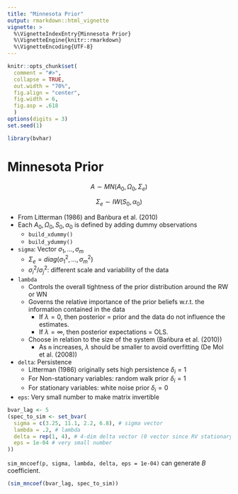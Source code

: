 ```yaml
---
title: "Minnesota Prior"
output: rmarkdown::html_vignette
vignette: >
  %\VignetteIndexEntry{Minnesota Prior}
  %\VignetteEngine{knitr::rmarkdown}
  %\VignetteEncoding{UTF-8}
---
```


```r
knitr::opts_chunk$set(
  comment = "#>",
  collapse = TRUE,
  out.width = "70%",
  fig.align = "center",
  fig.width = 6,
  fig.asp = .618
  )
options(digits = 3)
set.seed(1)
```

```r
library(bvhar)
```

# Minnesota Prior

$$A \sim MN(A_0, \Omega_0, \Sigma_e)$$

$$\Sigma_e \sim IW(S_0, \alpha_0)$$

- From Litterman (1986) and Bańbura et al. (2010)
- Each $A_0, \Omega_0, S_0, \alpha_0$ is defined by adding dummy observations
    - `build_xdummy()`
    - `build_ydummy()`

- `sigma`: Vector $\sigma_1, \ldots, \sigma_m$
    - $\Sigma_e = diag(\sigma_1^2, \ldots, \sigma_m^2)$
    - $\sigma_i^2 / \sigma_j^2$: different scale and variability of the data
- `lambda`
    - Controls the overall tightness of the prior distribution around the RW or WN
    - Governs the relative importance of the prior beliefs w.r.t. the information contained in the data
        - If $\lambda = 0$, then posterior = prior and the data do not influence the estimates.
        - If $\lambda = \infty$, then posterior expectations = OLS.
    - Choose in relation to the size of the system (Bańbura et al. (2010))
        - As `m` increases, $\lambda$ should be smaller to avoid overfitting (De Mol et al. (2008))
- `delta`: Persistence
    - Litterman (1986) originally sets high persistence $\delta_i = 1$
    - For Non-stationary variables: random walk prior $\delta_i = 1$
    - For stationary variables: white noise prior $\delta_i = 0$
- `eps`: Very small number to make matrix invertible

```r
bvar_lag <- 5
(spec_to_sim <- set_bvar(
  sigma = c(3.25, 11.1, 2.2, 6.8), # sigma vector
  lambda = .2, # lambda
  delta = rep(1, 4), # 4-dim delta vector (0 vector since RV stationary)
  eps = 1e-04 # very small number
))
```

`sim_mncoef(p, sigma, lambda, delta, eps = 1e-04)` can generate $B$ coefficient.

```r
(sim_mncoef(bvar_lag, spec_to_sim))
```


